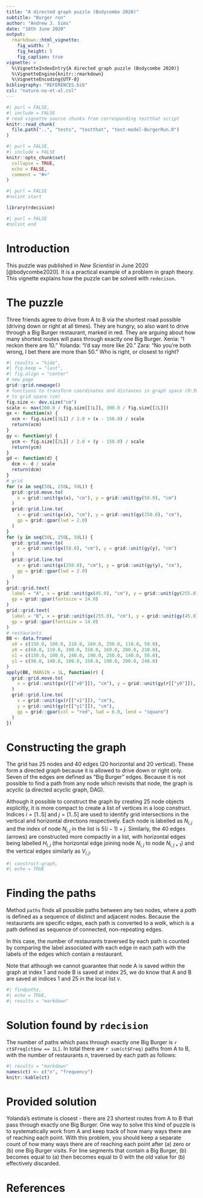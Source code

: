 ```yaml
---
title: "A directed graph puzzle (Bodycombe 2020)"
subtitle: "Burger run"
author: "Andrew J. Sims"
date: "18th June 2020"
output: 
  rmarkdown::html_vignette:
    fig_width: 7
    fig_height: 5
    fig_caption: true
vignette: >
  %\VignetteIndexEntry{A directed graph puzzle (Bodycombe 2020)}
  %\VignetteEngine{knitr::rmarkdown}
  %\VignetteEncoding{UTF-8}
bibliography: "REFERENCES.bib"
csl: "nature-no-et-al.csl"
---
```


```r
#| purl = FALSE,
#| include = FALSE
# read vignette source chunks from corresponding testthat script
knitr::read_chunk(
  file.path("..", "tests", "testthat", "test-model-BurgerRun.R")
)
```

```r
#| purl = FALSE,
#| include = FALSE
knitr::opts_chunk$set(
  collapse = TRUE,
  echo = FALSE,
  comment = "#>"
)
```

```r
#| purl = FALSE
#nolint start
```

```r
library(rdecision)
```

```r
#| purl = FALSE
#nolint end
```

# Introduction
This puzzle was published in *New Scientist* in June 2020 [@bodycombe2020].
It is a practical example of a problem in graph theory. This vignette explains 
how the puzzle can be solved with `redecison`.

# The puzzle
Three friends agree to drive from A to B via the shortest road possible
(driving down or right at all times). They are hungry, so also want to drive
through a Big Burger restaurant, marked in red. They are arguing about how many
shortest routes will pass through exactly one Big Burger. Xenia: "I reckon there
are 10." Yolanda: "I'd say more like 20." Zara: "No you're both wrong, I bet 
there are more than 50." Who is right, or closest to right?

```r
#| results = "hide",
#| fig.keep = "last",
#| fig.align = "center"
# new page
grid::grid.newpage()
# functions to transform coordinates and distances in graph space (0:300)
# to grid space (cm)
fig.size <- dev.size("cm")
scale <- max(300.0 / fig.size[[1L]], 300.0 / fig.size[[2L]])
gx <- function(x) {
  xcm <- fig.size[[1L]] / 2.0 + (x - 150.0) / scale
  return(xcm)
}
gy <- function(y) {
  ycm <- fig.size[[2L]] / 2.0 + (y - 150.0) / scale
  return(ycm)
}
gd <- function(d) {
  dcm <- d / scale
  return(dcm)
}
# grid
for (x in seq(50L, 250L, 50L)) {
  grid::grid.move.to(
    x = grid::unit(gx(x), "cm"), y = grid::unit(gy(50.0), "cm")
  )
  grid::grid.line.to(
    x = grid::unit(gx(x), "cm"), y = grid::unit(gy(250.0), "cm"),
    gp = grid::gpar(lwd = 2.0)
  )
}
for (y in seq(50L, 250L, 50L)) {
  grid::grid.move.to(
    x = grid::unit(gx(50.0), "cm"), y = grid::unit(gy(y), "cm")
  )
  grid::grid.line.to(
    x = grid::unit(gx(250.0), "cm"), y = grid::unit(gy(y), "cm"),
    gp = grid::gpar(lwd = 2.0)
  )
}
grid::grid.text(
  label = "A", x = grid::unit(gx(45.0), "cm"), y = grid::unit(gy(255.0), "cm"),
  gp = grid::gpar(fontsize = 14.0)
)
grid::grid.text(
  label = "B", x = grid::unit(gx(255.0), "cm"), y = grid::unit(gy(45.0), "cm"),
  gp = grid::gpar(fontsize = 14.0)
)
# restaurants
BB <- data.frame(
  x0 = c(150.0, 100.0, 210.0, 160.0, 250.0, 110.0, 50.0),
  y0 = c(60.0, 110.0, 100.0, 150.0, 160.0, 200.0, 210.0),
  x1 = c(150.0, 100.0, 240.0, 190.0, 250.0, 140.0, 50.0),
  y1 = c(90.0, 140.0, 100.0, 150.0, 190.0, 200.0, 240.0)
)
apply(BB, MARGIN = 1L, function(r) {
  grid::grid.move.to(
    x = grid::unit(gx(r[["x0"]]), "cm"), y = grid::unit(gy(r[["y0"]]), "cm")
  )
  grid::grid.line.to(
    x = grid::unit(gx(r[["x1"]]), "cm"),
    y = grid::unit(gy(r[["y1"]]), "cm"),
    gp = grid::gpar(col = "red", lwd = 6.0, lend = "square")
  )
})
```

# Constructing the graph
The grid has 25 nodes and 40 edges (20 horizontal and 20 vertical). These form
a directed graph because it is allowed to drive down or right only. Seven of 
the edges are defined as "Big Burger" edges. Because it is not possible 
to find a path from any node which revisits that node, the graph is
acyclic (a directed acyclic graph, DAG).

Although it possible to construct the graph by creating 25 node 
objects explicitly, it is more compact to create a list of vertices
in a loop construct. Indices $i = [1 .. 5]$ and $j = [1 .. 5]$ are
used to identify grid intersections in the vertical and horizontal directions
respectively. Each node is labelled as $N_{i,j}$ and the index of node
$N_{i,j}$ in the list is $5(i-1)+j$. Similarly, the 40 edges (arrows) are
constructed more compactly in a list, with horizontal edges being labelled
$H_{i,j}$ (the horizontal edge joining node $N_{i,j}$ to node $N_{i,j+1}$) and
the vertical edges similarly as $V_{i,j}$.

```r
#| construct-graph,
#| echo = TRUE
```

# Finding the paths
Method `paths` finds all possible paths between any two nodes, where a *path*
is defined as a sequence of distinct and adjacent nodes. Because the
restaurants are specific edges, each path is converted to a *walk*, which
is a path defined as sequence of connected, non-repeating edges. 

In this case, the number of restaurants traversed by each path is counted
by comparing the label associated with each edge in each path with the labels
of the edges which contain a restaurant.

Note that although we cannot guarantee that node A is saved *within* the graph
at index 1 and node B is saved at index 25, we do know that A and B are saved
at indices 1 and 25 in the local list `V`.

```r
#| findpaths,
#| echo = TRUE,
#| results = "markdown"
```

# Solution found by `rdecision`
The number of paths which pass through exactly one Big Burger 
is `r ct$Freq[ct$nw == 1L]`. In total there are `r sum(ct$Freq)` paths from A
to B, with the number of restaurants $n$, traversed by each path as follows:

```r
#| results = "markdown"
names(ct) <- c("n", "frequency")
knitr::kable(ct)
```

# Provided solution
Yolanda's estimate is closest - there are 23 shortest routes from A to B
that pass through exactly one Big Burger. One way to solve this kind of 
puzzle is to systematically work from A and keep track of how many
ways there are of reaching each point. With this problem, you should
keep a separate count of how many ways there are of reaching each point
after (a) zero or (b) one Big Burger visits. For line segments that contain
a Big Burger, (b) becomes equal to (a) then becomes equal to 0 with the
old value for (b) effectively discarded.

# References
